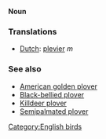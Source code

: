 '''Noun'''

===Translations===
*[[Dutch]]: [[plevier]] ''m''



===See also===

*[[American golden plover]]
*[[Black-bellied plover]]
*[[Killdeer plover]]
*[[Semipalmated plover]]

[[Category:English birds]]